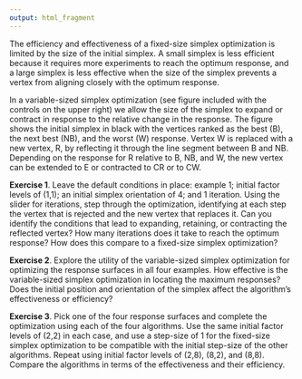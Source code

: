 ```yaml
---
output: html_fragment
---
```


<!-- place activity 4 here -->

The efficiency and effectiveness of a fixed-size simplex optimization is limited by the size of the initial simplex. A small simplex is less efficient because it requires more experiments to reach the optimum response, and a large simplex is less effective when the size of the simplex prevents a vertex from aligning closely with the optimum response. 

In a variable-sized simplex optimization (see figure included with the controls on the upper right) we allow the size of the simplex to expand or contract in response to the relative change in the response. The figure shows the initial simplex in black with the vertices ranked as the best (B), the next best (NB), and the worst (W) response. Vertex W is replaced with a new vertex, R, by reflecting it through the line segment between B and NB. Depending on the response for R relative to B, NB, and W, the new vertex can be extended to E or contracted to CR or to CW. 

**Exercise 1**. Leave the default conditions in place: example 1; initial factor levels of (1,1); an initial simplex orientation of 4; and 1 iteration. Using the slider for iterations, step through the optimization, identifying at each step the vertex that is rejected and the new vertex that replaces it. Can you identify the conditions that lead to expanding, retaining, or contracting the reflected vertex? How many iterations does it take to reach the optimum response? How does this compare to a fixed-size simplex optimization?

**Exercise 2**. Explore the utility of the variable-sized simplex optimization for optimizing the response surfaces in all four examples. How effective is the variable-sized simplex optimization in locating the maximum responses? Does the initial position and orientation of the simplex affect the algorithm's effectiveness or efficiency? 

**Exercise 3**. Pick one of the four response surfaces and complete the optimization using each of the four algorithms. Use the same initial factor levels of (2,2) in each case, and use a step-size of 1 for the fixed-size simplex optimization to be compatible with the initial step-size of the other algorithms. Repeat using initial factor levels of (2,8), (8,2), and (8,8). Compare the algorithms in terms of the effectiveness and their efficiency.
